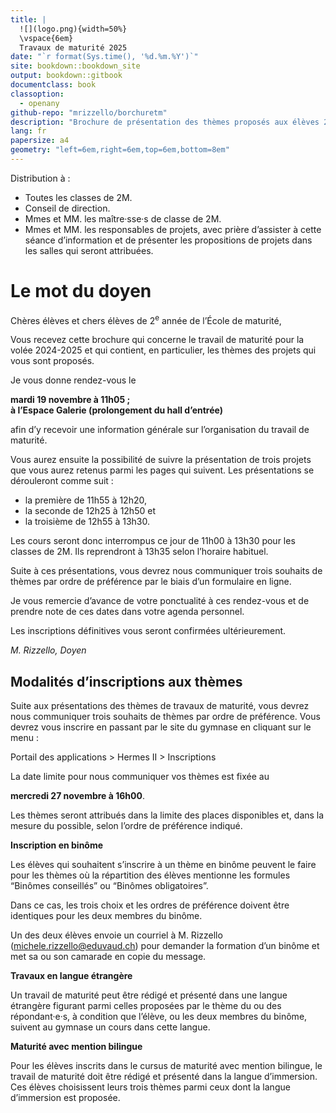 ```yaml
---
title: |
  ![](logo.png){width=50%}  
  \vspace{6em}
  Travaux de maturité 2025
date: "`r format(Sys.time(), '%d.%m.%Y')`"
site: bookdown::bookdown_site
output: bookdown::gitbook
documentclass: book
classoption:
  - openany
github-repo: "mrizzello/borchuretm"
description: "Brochure de présentation des thèmes proposés aux élèves 2M du Gymnase d'Etoy"
lang: fr
papersize: a4
geometry: "left=6em,right=6em,top=6em,bottom=8em"
---
```

\clearpage

\vspace*{\stretch{1}}

::: {.center data-latex=""}
Distribution à :

- Toutes les classes de 2M.
- Conseil de direction.
- Mmes et MM. les maître·sse·s de classe de 2M.
- Mmes et MM. les responsables de projets, avec prière d'assister à cette séance d'information et de présenter les propositions de projets dans les salles qui seront attribuées.
:::

\clearpage

# Le mot du doyen {-}

Chères élèves et chers élèves de 2^e^ année de l'École de maturité,

Vous recevez cette brochure qui concerne le travail de maturité pour la volée 2024-2025 et qui contient, en particulier, les thèmes des projets qui vous sont proposés.

Je vous donne rendez-vous le

::: {.center data-latex=""}
**mardi 19 novembre à 11h05 ;  
à l'Espace Galerie (prolongement du hall d'entrée)**
:::

afin d'y recevoir une information générale sur l'organisation du travail de maturité.

Vous aurez ensuite la possibilité de suivre la présentation de trois projets que vous aurez retenus parmi les pages qui suivent. Les présentations se dérouleront comme suit :

- la première de 11h55 à 12h20,
- la seconde de 12h25 à 12h50 et
- la troisième de 12h55 à 13h30.

Les cours seront donc interrompus ce jour de 11h00 à 13h30 pour les classes de 2M. Ils reprendront à 13h35 selon l'horaire habituel.

Suite à ces présentations, vous devrez nous communiquer trois souhaits de thèmes par ordre de préférence par le biais d'un formulaire en ligne.

Je vous remercie d'avance de votre ponctualité à ces rendez-vous et de prendre note de ces dates dans votre agenda personnel.

Les inscriptions définitives vous seront confirmées ultérieurement.

::: {.signature data-latex=""}
_M. Rizzello, Doyen_
:::

\clearpage

## Modalités d'inscriptions aux thèmes {-}

Suite aux présentations des thèmes de travaux de maturité, vous devrez nous communiquer trois souhaits de thèmes par ordre de préférence. Vous devrez vous inscrire en passant par le site du gymnase en cliquant sur le menu : 

::: {.center data-latex=""}
Portail des applications > Hermes II > Inscriptions
:::

La date limite pour nous communiquer vos thèmes est fixée au 

::: {.center data-latex=""}
**mercredi 27 novembre à 16h00**.
:::

Les thèmes seront attribués dans la limite des places disponibles et, dans la mesure du possible, selon l'ordre de préférence indiqué.

\vspace{\stretch{1}}

__Inscription en binôme__

Les élèves qui souhaitent s'inscrire à un thème en binôme peuvent le faire pour les thèmes où la répartition des élèves mentionne les formules "Binômes conseillés" ou "Binômes obligatoires".

Dans ce cas, les trois choix et les ordres de préférence doivent être identiques pour les deux membres du binôme.

Un des deux élèves envoie un courriel à M. Rizzello ([michele.rizzello@eduvaud.ch](mailto:michele.rizzello@eduvaud.ch)) pour demander la formation d'un binôme et met sa ou son camarade en copie du message.

\vspace{\stretch{1}}

__Travaux en langue étrangère__

Un travail de maturité peut être rédigé et présenté dans une langue étrangère figurant parmi celles proposées par le thème du ou des répondant·e·s, à condition que l'élève, ou les deux membres du binôme, suivent au gymnase un cours dans cette langue.

\vspace{\stretch{1}}

__Maturité avec mention bilingue__

Pour les élèves inscrits dans le cursus de maturité avec mention bilingue, le travail de maturité doit être rédigé et présenté dans la langue d'immersion. Ces élèves choisissent leurs trois thèmes parmi ceux dont la langue d'immersion est proposée.

\vspace{\stretch{1}}
